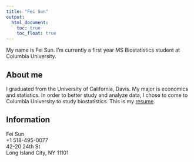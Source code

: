 ```yaml
---
title: "Fei Sun"
output: 
  html_document:
    toc: true
    toc_float: true
---
```


My name is Fei Sun. I'm currently a first year MS Biostatistics student at Columbia University.

## About me

I graduated from the University of California, Davis. My major is economics and statistics. In order to better study and analyze data, I chose to come to Columbia University to study biostatistics. This is my [resume](fs_resume.pdf).

## Information

Fei Sun\
+1 518-495-0077\
42-20 24th St\
Long Island City, NY 11101



